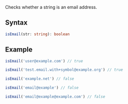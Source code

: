 Checks whether a string is an email address.

## Syntax

```ts
isEmail(str: string): boolean
```

## Example

```ts
isEmail('user@example.com') // true

isEmail('test.email.with+symbol@example.org') // true

isEmail('example.net') // false

isEmail('email@example') // false

isEmail('email@example@example.com') // false
```
